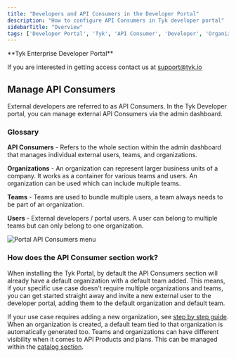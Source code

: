 ```yaml
---
title: "Developers and API Consumers in the Developer Portal"
description: "How to configure API Consumers in Tyk developer portal"
sidebarTitle: "Overview"
tags: ['Developer Portal', 'Tyk', 'API Consumer', 'Developer', 'Organization', 'Invite Codes', 'Consumer Registration']
---
```



<Note>
**Tyk Enterprise Developer Portal**

If you are interested in getting access contact us at [support@tyk.io](<mailto:support@tyk.io?subject=Tyk Enterprise Portal Beta>)
</Note>


## Manage API Consumers

External developers are referred to as API Consumers. In the Tyk Developer portal, you can manage external API Consumers via the admin dashboard.

### Glossary

**API Consumers** - Refers to the whole section within the admin dashboard that manages individual external users, teams, and organizations.

**Organizations** - An organization can represent larger business units of a company. It works as a container for various teams and users. An organization can be used which can include multiple teams.

**Teams** - Teams are used to bundle multiple users, a team always needs to be part of an organization.

**Users** - External developers / portal users. A user can belong to multiple teams but can only belong to one organization.

<img src="/img/dashboard/portal-management/enterprise-portal/api-consumers-menu.png" alt="Portal API Consumers menu" />

### How does the API Consumer section work?

When installing the Tyk Portal, by default the API Consumers section will already have a default organization with a default team added. This means, if your specific use case doesn't require multiple organizations and teams, you can get started straight away and invite a new external user to the developer portal, adding them to the default organization and default team.

If your use case requires adding a new organization, see [step by step guide](/docs3/nightly/tyk-stack/tyk-developer-portal/enterprise-developer-portal/managing-access/manage-api-consumer-organisations). When an organization is created, a default team tied to that organization is automatically generated too. Teams and organizations can have different visibility when it comes to API Products and plans. This can be managed within the [catalog section](/docs3/nightly/tyk-stack/tyk-developer-portal/enterprise-developer-portal/managing-access/manage-catalogues#create-a-new-catalog).
